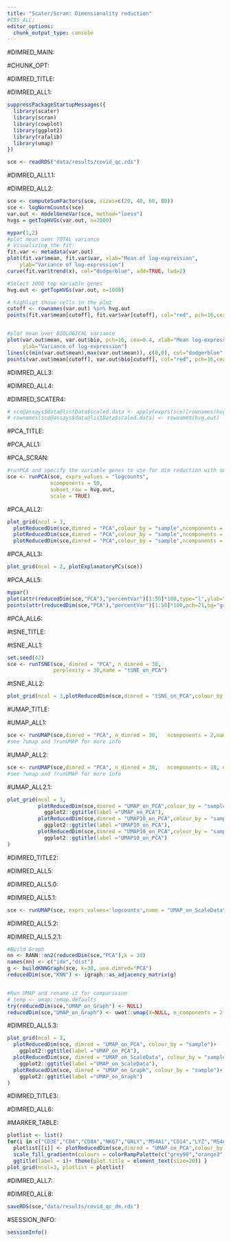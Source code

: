 ```yaml
---
title: "Scater/Scran: Dimensionality reduction"
#CSS_ALL:
editor_options:
  chunk_output_type: console
---
```


#DIMRED_MAIN:

#CHUNK_OPT:

#DIMRED_TITLE:

#DIMRED_ALL1:

```r
suppressPackageStartupMessages({
  library(scater)
  library(scran)
  library(cowplot)
  library(ggplot2)
  library(rafalib)
  library(umap)
})

sce <- readRDS("data/results/covid_qc.rds")
```

#DIMRED_ALL1.1:

#DIMRED_ALL2:

```r
sce <- computeSumFactors(sce, sizes=c(20, 40, 60, 80))
sce <- logNormCounts(sce)
var.out <- modelGeneVar(sce, method="loess")
hvgs = getTopHVGs(var.out, n=2000)

mypar(1,2)
#plot mean over TOTAL variance
# Visualizing the fit:
fit.var <- metadata(var.out)
plot(fit.var$mean, fit.var$var, xlab="Mean of log-expression",
    ylab="Variance of log-expression")
curve(fit.var$trend(x), col="dodgerblue", add=TRUE, lwd=2)

#Select 1000 top variable genes
hvg.out <- getTopHVGs(var.out, n=1000)

# highligt those cells in the plot
cutoff <- rownames(var.out) %in% hvg.out
points(fit.var$mean[cutoff], fit.var$var[cutoff], col="red", pch=16,cex=.6)


#plot mean over BIOLOGICAL variance
plot(var.out$mean, var.out$bio, pch=16, cex=0.4, xlab="Mean log-expression",
     ylab="Variance of log-expression")
lines(c(min(var.out$mean),max(var.out$mean)), c(0,0), col="dodgerblue", lwd=2)
points(var.out$mean[cutoff], var.out$bio[cutoff], col="red", pch=16,cex=.6)

```

#DIMRED_ALL3:

#DIMRED_ALL4:

#DIMRED_SCATER4:

```r
# sce@assays$data@listData$scaled.data <- apply(exprs(sce)[rownames(hvg.out),,drop=FALSE],2,function(x) scale(x,T,T))
# rownames(sce@assays$data@listData$scaled.data) <- rownames(hvg.out)
```


#PCA_TITLE:

#PCA_ALL1:

#PCA_SCRAN:

```r
#runPCA and specify the variable genes to use for dim reduction with subset_row
sce <- runPCA(sce, exprs_values = "logcounts",
              ncomponents = 50,
              subset_row = hvg.out,
              scale = TRUE)
```

#PCA_ALL2:

```r
plot_grid(ncol = 3,
  plotReducedDim(sce,dimred = "PCA",colour_by = "sample",ncomponents = 1:2,point_size = 0.6),
  plotReducedDim(sce,dimred = "PCA",colour_by = "sample",ncomponents = 3:4,point_size = 0.6),
  plotReducedDim(sce,dimred = "PCA",colour_by = "sample",ncomponents = 5:6,point_size = 0.6) )

```

#PCA_ALL3:

```r
plot_grid(ncol = 2, plotExplanatoryPCs(sce))
```

#PCA_ALL5:

```r
mypar()
plot(attr(reducedDim(sce,"PCA"),"percentVar")[1:50]*100,type="l",ylab="% variance",xlab="Principal component #")
points(attr(reducedDim(sce,"PCA"),"percentVar")[1:50]*100,pch=21,bg="grey",cex=.5)
```

#PCA_ALL6:

#tSNE_TITLE:

#tSNE_ALL1:

```r
set.seed(42)
sce <- runTSNE(sce, dimred = "PCA", n_dimred = 30,
               perplexity = 30,name = "tSNE_on_PCA")
```

#tSNE_ALL2:

```r
plot_grid(ncol = 3,plotReducedDim(sce,dimred = "tSNE_on_PCA",colour_by = "sample"))
```


#UMAP_TITLE:

#UMAP_ALL1:

```r
sce <- runUMAP(sce,dimred = "PCA", n_dimred = 30,   ncomponents = 2,name = "UMAP_on_PCA")
#see ?umap and ?runUMAP for more info
```

#UMAP_ALL2:

```r
sce <- runUMAP(sce,dimred = "PCA", n_dimred = 30,   ncomponents = 10, name = "UMAP10_on_PCA")
#see ?umap and ?runUMAP for more info
```

#UMAP_ALL2.1:

```r
plot_grid(ncol = 3,
          plotReducedDim(sce,dimred = "UMAP_on_PCA",colour_by = "sample")+
            ggplot2::ggtitle(label ="UMAP_on_PCA"),
          plotReducedDim(sce,dimred = "UMAP10_on_PCA",colour_by = "sample",ncomponents = 1:2)+
            ggplot2::ggtitle(label ="UMAP10_on_PCA"),
          plotReducedDim(sce,dimred = "UMAP10_on_PCA",colour_by = "sample",ncomponents = 3:4)+
            ggplot2::ggtitle(label ="UMAP10_on_PCA")
)
```


#DIMRED_TITLE2:

#DIMRED_ALL5:

#DIMRED_ALL5.0:

#DIMRED_ALL5.1:

```r
sce <- runUMAP(sce, exprs_values='logcounts',name = "UMAP_on_ScaleData")
```

#DIMRED_ALL5.2:

#DIMRED_ALL5.2.1:

```r
#Build Graph
nn <- RANN::nn2(reducedDim(sce,"PCA"),k = 30)
names(nn) <- c("idx","dist")
g <- buildKNNGraph(sce, k=30, use.dimred="PCA")
reducedDim(sce,"KNN") <- igraph::as_adjacency_matrix(g)


#Run UMAP and rename it for comparisson
# temp <- umap::umap.defaults
try(reducedDim(sce,"UMAP_on_Graph") <- NULL)
reducedDim(sce,"UMAP_on_Graph") <- uwot::umap(X=NULL, n_components = 2, nn_method=nn)
```


#DIMRED_ALL5.3:

```r
plot_grid(ncol = 3,
  plotReducedDim(sce, dimred = "UMAP_on_PCA", colour_by = "sample")+
    ggplot2::ggtitle(label ="UMAP_on_PCA"),
  plotReducedDim(sce, dimred = "UMAP_on_ScaleData", colour_by = "sample")+
    ggplot2::ggtitle(label ="UMAP_on_ScaleData"),
  plotReducedDim(sce, dimred = "UMAP_on_Graph", colour_by = "sample")+
    ggplot2::ggtitle(label ="UMAP_on_Graph")
)
```

#DIMRED_TITLE3:


#DIMRED_ALL6:

#MARKER_TABLE:

```r
plotlist <- list()
for(i in c("CD3E","CD4","CD8A","NKG7","GNLY","MS4A1","CD14","LYZ","MS4A7","FCGR3A","CST3","FCER1A")){
  plotlist[[i]] <- plotReducedDim(sce,dimred = "UMAP_on_PCA",colour_by = i,by_exprs_values = "logcounts") +
  scale_fill_gradientn(colours = colorRampPalette(c("grey90","orange3","firebrick","firebrick","red","red" ))(10)) +
  ggtitle(label = i)+ theme(plot.title = element_text(size=20)) }
plot_grid(ncol=3, plotlist = plotlist)
```


#DIMRED_ALL7:

#DIMRED_ALL8:

```r
saveRDS(sce,"data/results/covid_qc_dm.rds")
```

#SESSION_INFO:

```r
sessionInfo()
```
